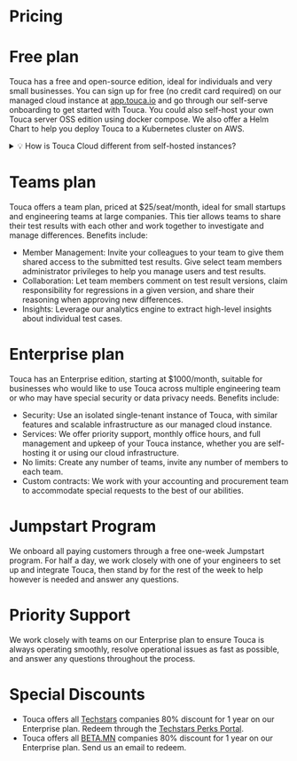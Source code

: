 # Pricing

# Free plan

Touca has a free and open-source edition, ideal for individuals and very small
businesses. You can sign up for free (no credit card required) on our managed
cloud instance at [app.touca.io](https://app.touca.io) and go through our
self-serve onboarding to get started with Touca. You could also self-host your
own Touca server OSS edition using docker compose. We also offer a Helm Chart to
help you deploy Touca to a Kubernetes cluster on AWS.

<details>
<summary>💡 How is Touca Cloud different from self-hosted instances?</summary>

- Touca Cloud is fully managed. We maintain and upgrade this instance to provide
  the most convenience for customers and the best experience for users.
- Touca Cloud has a different architecture to provide highest availability, and
  maximum scalability. We use AWS services like S3, DocumentDB, and Elasticache
  to provide reliable infrastructure for handling the most demanding use-cases.
  In contrast, self-hosted instances of Touca server use off-the-shelf Minio,
  MongoDB, and Redis docker containers that are less scalable and require
  periodic maintenance to manage disk space, etc.

</details>

# Teams plan

Touca offers a team plan, priced at $25/seat/month, ideal for small startups and
engineering teams at large companies. This tier allows teams to share their test
results with each other and work together to investigate and manage differences.
Benefits include:

- Member Management: Invite your colleagues to your team to give them shared
  access to the submitted test results. Give select team members administrator
  privileges to help you manage users and test results.
- Collaboration: Let team members comment on test result versions, claim
  responsibility for regressions in a given version, and share their reasoning
  when approving new differences.
- Insights: Leverage our analytics engine to extract high-level insights about
  individual test cases.

# Enterprise plan

Touca has an Enterprise edition, starting at $1000/month, suitable for
businesses who would like to use Touca across multiple engineering team or who
may have special security or data privacy needs. Benefits include:

- Security: Use an isolated single-tenant instance of Touca, with similar
  features and scalable infrastructure as our managed cloud instance.
- Services: We offer priority support, monthly office hours, and full management
  and upkeep of your Touca instance, whether you are self-hosting it or using
  our cloud infrastructure.
- No limits: Create any number of teams, invite any number of members to each
  team.
- Custom contracts: We work with your accounting and procurement team to
  accommodate special requests to the best of our abilities.

# Jumpstart Program

We onboard all paying customers through a free one-week Jumpstart program. For
half a day, we work closely with one of your engineers to set up and integrate
Touca, then stand by for the rest of the week to help however is needed and
answer any questions.

# Priority Support

We work closely with teams on our Enterprise plan to ensure Touca is always
operating smoothly, resolve operational issues as fast as possible, and answer
any questions throughout the process.

# Special Discounts

- Touca offers all [Techstars](http://techstars.com/) companies 80% discount for
  1 year on our Enterprise plan. Redeem through the
  [Techstars Perks Portal](https://universe.techstars.com/perks).
- Touca offers all [BETA.MN](https://www.beta.mn/) companies 80% discount for 1
  year on our Enterprise plan. Send us an email to redeem.
